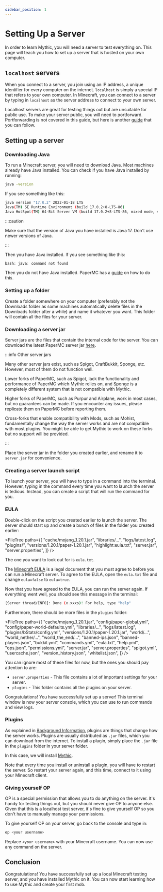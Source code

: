 ```yaml
---
sidebar_position: 1
---
```



# Setting Up a Server

In order to learn Mythic, you will need a server to test everything on. This page will teach you how to set up a server that is hosted on your own computer.

## `localhost` servers

When you connect to a server, you join using an IP address, a unique identifier for every computer on the internet. `localhost` is simply a special IP that refers to your own computer. In Minecraft, you can connect to a server by typing in `localhost` as the server address to connect to your own server.

Localhost servers are great for testing things out but are unsuitable for public use. To make your server public, you will need to portforward. Portforwarding is not covered in this guide, but here is another [guide](https://www.noip.com/support/knowledgebase/general-port-forwarding-guide/) that you can follow.

## Setting up a server

### Downloading Java

To run a Minecraft server, you will need to download Java. Most machines already have Java installed. You can check if you have Java installed by running:

```bash
java -version
```

If you see something like this:

```bash
java version "17.0.2" 2022-01-18 LTS
Java(TM) SE Runtime Environment (build 17.0.2+8-LTS-86)
Java HotSpot(TM) 64-Bit Server VM (build 17.0.2+8-LTS-86, mixed mode, sharing)
```

:::caution

Make sure that the version of Java you have installed is Java 17. Don't use newer versions of Java.

:::

Then you have Java installed. If you see something like this:

```bash
bash: java: command not found
```

Then you do not have Java installed. PaperMC has a [guide](https://docs.papermc.io/misc/java-install) on how to do this.

### Setting up a folder

Create a folder somewhere on your computer (preferably not the Downloads folder as some machines automatically delete files in the Downloads folder after a while) and name it whatever you want. This folder will contain all the files for your server.

### Downloading a server jar

Server jars are the files that contain the internal code for the server. You can download the latest PaperMC server jar [here](https://papermc.io/downloads).

:::info Other server jars

Many other server jars exist, such as Spigot, CraftBukkit, Sponge, etc. However, most of them do not function well.

Lower forks of PaperMC, such as Spigot, lack the functionality and performance of PaperMC which Mythic relies on, and Sponge is a completely different system that is not compatible with Mythic.

Higher forks of PaperMC, such as Purpur and Airplane, work in most cases, but no guarantees can be made. If you encounter any issues, please replicate them on PaperMC before reporting them.

Cross-forks that enable compatibility with Mods, such as Mohist, fundamentally change the way the server works and are not compatible with most plugins.
You might be able to get Mythic to work on these forks but no support will be provided.

:::

Place the server jar in the folder you created earlier, and rename it to `server.jar` for convenience.

### Creating a server launch script

To launch your server, you will have to type in a command into the terminal. However, typing in the command every time you want to launch the server is tedious. Instead, you can create a script that will run the command for you.

<ServerCmdGenerator />

### EULA

Double-click on the script you created earlier to launch the server.
The server should start up and create a bunch of files in the folder you created earlier:

<FileTree
    paths={[
        "cache/mojang_1.20.1.jar",
        "libraries/...",
        "logs/latest.log",
        "plugins/",
        "versions/1.20.1/paper-1.20.1.jar",
        "highlight:eula.txt",
        "server.jar",
        "server.properties",
    ]}
/>

The one you want to look out for is `eula.txt`.

The [Minecraft EULA](https://www.minecraft.net/en-us/eula/) is a legal document that you must agree to before you can run a Minecraft server.
To agree to the EULA, open the `eula.txt` file and change `eula=false` to `eula=true`.

Now that you have agreed to the EULA, you can run the server again. If everything went well, you should see this message in the terminal:

```bash
[Server thread/INFO]: Done (x.xxxs)! For help, type "help"
```

Furthermore, there should be more files in the `plugins` folder:

<FileTree
    paths={[
        "cache/mojang_1.20.1.jar",
        "config/paper-global.yml",
        "config/paper-world-defaults.yml",
        "libraries/...",
        "logs/latest.log",
        "plugins/bStats/config.yml",
        "versions/1.20.1/paper-1.20.1.jar",
        "world/...",
        "world_nether/...",
        "world_the_end/...",
        "banned-ips.json",
        "banned-players.json",
        "bukkit.yml",
        "commands.yml",
        "eula.txt",
        "help.yml",
        "ops.json",
        "permissions.yml",
        "server.jar",
        "server.properties",
        "spigot.yml",
        "usercache.json",
        "version_history.json",
        "whitelist.json",
    ]}
/>

You can ignore most of these files for now, but the ones you should pay attention to are:

- `server.properties` - This file contains a lot of important settings for your server.
- `plugins` - This folder contains all the plugins on your server.

Congratulations! You have successfully set up a server!
This terminal window is now your server console, which you can use to run commands and view logs.

### Plugins

As explained in [Background Information](/Background%20Information/), plugins are things that change how the server works.
Plugins are usually distributed as `.jar` files, which you can download from the internet.
To install a plugin, simply place the `.jar` file in the `plugins` folder in your server folder.

In this case, we will install [Mythic](https://mythiccraft.io/index.php?pages/official-mythicmobs-download/).

Note that every time you install or uninstall a plugin, you will have to restart the server.
So restart your server again, and this time, connect to it using your Minecraft client.

### Giving yourself OP

OP is a special permission that allows you to do anything on the server.
It's handy for testing things out, but you should never give OP to anyone else.
Given that this is a localhost test server, it's fine to give yourself OP so you don't have to manually manage your permissions.

To give yourself OP on your server, go back to the console and type in:

```bash
op <your username>
```

Replace `<your username>` with your Minecraft username.
You can now use any command on the server.

## Conclusion

Congratulations! You have successfully set up a local Minecraft testing server, and you have installed Mythic on it.
You can now start learning how to use Mythic and create your first mob.
